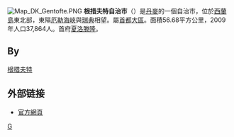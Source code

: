 [[File:Map_DK_Gentofte.PNG|right]]
'''根措夫特自治市'''（{{lang-da|Gentofte Kommune}}）是[[丹麥|丹麥]]的一個自治市，位於[[西蘭島|西蘭島]]東北部，東隔[[厄勒海峽|厄勒海峽]]與[[瑞典|瑞典]]相望。屬[[首都大區|首都大區]]。面積56.68平方公里，2009年人口37,864人。首府[[夏洛滕隆|夏洛滕隆]]。

==By==
[[根措夫特|根措夫特]]
==外部链接==
* [http://www.furesoe.dk/ 官方網頁] {{Wayback|url=http://www.furesoe.dk/ |date=20070415083546 }}
{{丹麥自治市}}
{{Authority control}}
[[Category:丹麥市鎮|G]]